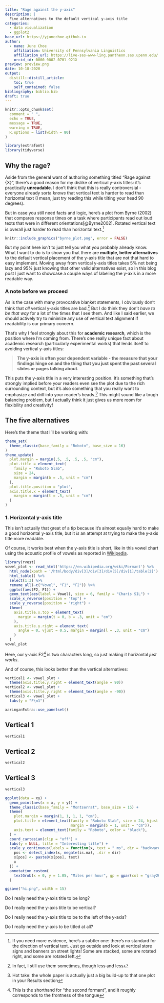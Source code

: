 ```yaml
---
title: "Rage against the y-axis"
description: |
  Five alternatives to the default vertical y-axis title
categories:
  - data visualization
  - ggplot2
base_url: https://yjunechoe.github.io
author:
  - name: June Choe
    affiliation: University of Pennsylvania Linguistics
    affiliation_url: https://live-sas-www-ling.pantheon.sas.upenn.edu/
    orcid_id: 0000-0002-0701-921X
preview: preview.png
date: 10-18-2020
output:
  distill::distill_article:
    toc: true
    self_contained: false
bibliography: biblio.bib
draft: true
---
```


```r
knitr::opts_chunk$set(
  comment = " ",
  echo = TRUE,
  message = TRUE,
  warning = TRUE,
  R.options = list(width = 80)
)

library(extrafont)
library(tidyverse)
```

## Why the rage?

Aside from the general want of authoring something titled "Rage against {X}", there's a good reason for my dislike of vertical y-axis titles: it's practically **unreadable**. I don't think that this is really controversial - everyone already sorta _knows_ that vertical text is harder to read than horizontal text (I mean, just try reading this while tilting your head 90 degrees).

But in case you still need [facts]{.sc} and [logic]{.sc}, here's a plot from Byrne (2002) that compares response times on a task where participants read out loud texts that were in different orientations[@Byrne2002]. Rotated vertical text is overall just harder to read than horizontal text.^[If you need more evidence, here's a subtler one: there's no standard for the direction of vertical text. Just go outside and look at vertical store signs and banners on street lights! Some are stacked, some are rotated right, and some are rotated left.]

```r
knitr::include_graphics("byrne_plot.png", error = FALSE)
```

But my point here isn't to just tell you what you probably already know. What I want to do is to show you that there are **multiple, better alternatives** to the default vertical placement of the y-axis title that are not that hard to easy implement. Moving away from vertical y-axis titles takes 5% not being lazy and 95% just knowing that other valid alternatives exist, so in this blog post I just want to showcase a couple ways of labeling the y-axis in a more readable way.


### A note before we proceed

As is the case with many provocative blanket statements, I obviously don't think that _all_ vertical y-axis titles are bad.^[In fact, I still use them sometimes, though less and less] But I do think they don't _have to be that way_ for a lot of the times that I see them. And like I said earlier, we should actively try to minimize any use of vertical text alignment if readability is our primary concern.

That's why I feel strongly about this for **academic research**, which is the position where I'm coming from. There's one really unique fact about academic research (particularly experimental works) that lends itself to avoiding vertical y-axis titles:

> **The y-axis is often your [dependent variable]{.sc} - the measure that your findings hinge on and the thing that you just spent the past several slides or pages talking about.**

This puts the y-axis title in a very interesting position. It's something that's strongly implied before your readers even see the plot due to the rich surrounding context, but it's also something that you really want to emphasize and drill into your reader's heads.^[Hot take: the whole paper is actually just a big build-up to that one plot in your Results section] This might sound like a tough balancing problem, but I actually think it just gives us more room for flexibility and creativity!


## The five alternatives


Here's the theme that I'll be working with:

```r
theme_set(
  theme_classic(base_family = "Roboto", base_size = 16)  
)
theme_update(
  plot.margin = margin(.5, .5, .5, .5, "cm"),
  plot.title = element_text(
    family = "Roboto Slab",
    size = 24,
    margin = margin(b = .5, unit = "cm")
  ),
  plot.title.position = "plot",
  axis.title.x = element_text(
    margin = margin(t = .5, unit = "cm")
  )
)
```


### 1. Horizontal y-axis title

This isn't actually that great of a tip because it's almost equally hard to make a good horizontal y-axis title, but it _is_ an attempt at trying to make the y-axis title more readable.

Of course, it works best when the y-axis title is short, like in this vowel chart using the acoustic profile of vowels as reported in [Wikipedia](https://en.wikipedia.org/wiki/Formant).

```r
library(rvest)
vowel_plot <- read_html('https://en.wikipedia.org/wiki/Formant') %>%
  html_node(xpath = '/html/body/div[3]/div[3]/div[5]/div[1]/table[2]') %>%
  html_table() %>%
  select(1:3) %>% 
  rename_all(~c("Vowel", "F1", "F2")) %>% 
  ggplot(aes(F2, F1)) +
  geom_text(aes(label = Vowel), size = 6, family = "Charis SIL") +
  scale_x_reverse(position = "top") +
  scale_y_reverse(position = "right") +
  theme(
    axis.title.x.top = element_text(
      margin = margin(t = 0, b = .3, unit = "cm")
    ),
    axis.title.y.right = element_text(
      angle = 0, vjust = 0.5, margin = margin(l = .3, unit = "cm")
    )
  )
vowel_plot
```

Here, our y-axis [F2]{.sc}^[This is the shorthand for "the second formant", and it roughly corresponds to the frontness of the tongue] is two characters long, so just making it horizontal _just works_.

And of course, this looks better than the vertical alternatives:

```r
vertical1 <- vowel_plot +
  theme(axis.title.y.right = element_text(angle = 90))
vertical2 <- vowel_plot +
  theme(axis.title.y.right = element_text(angle = -90))
vertical3 <- vowel_plot +
  labs(y = "F\n1")
```

```r
xaringanExtra::use_panelset()
```

::::: {.panelset}

::: {.panel}

## Vertical 1 {.panel-name}

```r
vertical1
```

:::

::: {.panel}

## Vertical 2 {.panel-name}

```r
vertical2
```

:::

::: {.panel}

## Vertical 3 {.panel-name}

```r
vertical3
```

:::

:::::


```r
ggplot(data = xy) +
  geom_point(aes(x = x, y = y)) +
  theme_classic(base_family = "Montserrat", base_size = 15) +
  theme(
    plot.margin = margin(1, 1, 1, 1, "cm"),
    plot.title = element_text(family = "Roboto Slab", size = 24, hjust = 0.5,
                              margin = margin(b = 1, unit = "cm")),
    axis.text = element_text(family = "Roboto", color = "black"),
  ) +
  coord_cartesian(clip = "off") +
  labs(y = NULL, title = "Interesting title") +
  scale_y_continuous(labels = function(x, text = " ms", dir = "backward") {
    pos <- detect_index(x, negate(is.na), .dir = dir)
    x[pos] <- paste0(x[pos], text)
    x
  }) +
  annotation_custom(
    textGrob(x = 0, y = 1.05, "Miles per hour", gp = gpar(col = "gray20", fontsize = 15, fontfamily = "Adelle"))
  )

ggsave("hi.png", width = 15)
```

Do I really need the y-axis title to be long?

Do I really need the y-axis title to be vertical?

Do I really need the y-axis title to be to the left of the y-axis?

Do I really need the y-axis to be titled at all?
